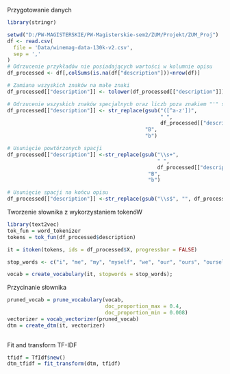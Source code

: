 Przygotowanie danych
```r
library(stringr)

setwd("D:/PW-MAGISTERSKIE/PW-Magisterskie-sem2/ZUM/Projekt/ZUM_Proj")
df <- read.csv(
  file = 'Data/winemag-data-130k-v2.csv',
  sep = ','
)
# Odrzucenie przykładów nie posiadających wartości w kolumnie opisu
df_processed <- df[,colSums(is.na(df["description"]))<nrow(df)]

# Zamiana wszyskich znaków na małe znaki
df_processed[["description"]] <- tolower(df_processed[["description"]])

# Odrzucenie wszyskich znaków specjalnych oraz liczb poza znakiem "'" specyficznym dla języka ang
df_processed[["description"]] <- str_replace(gsub("([^a-z'])", 
                                                  " ", 
                                                  df_processed[["description"]]), 
                                             "B", 
                                             "b") 

# Usunięcie powtórzonych spacji
df_processed[["description"]] <-str_replace(gsub("\\s+",
                                                 " ",
                                                 df_processed[["description"]]),
                                              "B",
                                              "b")

# Usunięcie spacji na końcu opisu
df_processed[["description"]] <-str_replace(gsub("\\s$", "", df_processed[["description"]]), "B", "b")
```

Tworzenie słownika z wykorzystaniem tokenóW 
```r
library(text2vec)
tok_fun = word_tokenizer
tokens = tok_fun(df_processed$description)

it = itoken(tokens, ids = df_processed$X, progressbar = FALSE)

stop_words <- c("i", "me", "my", "myself", "we", "our", "ours", "ourselves", "you", "your", "yours", "yourself", "yourselves", "he", "him", "his", "himself", "she", "her", "hers", "herself", "it", "its", "itself", "they", "them", "their", "theirs", "themselves", "what", "which", "who", "whom", "this", "that", "these", "those", "am", "is", "are", "was", "were", "be", "been", "being", "have", "has", "had", "having", "do", "does", "did", "doing", "a", "an", "the", "and", "but", "if", "or", "because", "as", "until", "while", "of", "at", "by", "for", "with", "about", "against", "between", "into", "through", "during", "before", "after", "above", "below", "to", "from", "up", "down", "in", "out", "on", "off", "over", "under", "again", "further", "then", "once", "here", "there", "when", "where", "why", "how", "all", "any", "both", "each", "few", "more", "most", "other", "some", "such", "no", "nor", "not", "only", "own", "same", "so", "than", "too", "very", "s", "t", "can", "will", "just", "don", "should", "now")

vocab = create_vocabulary(it, stopwords = stop_words);
```

Przycinanie słownika 
```r
pruned_vocab = prune_vocabulary(vocab,
                                doc_proportion_max = 0.4,
                                doc_proportion_min = 0.008)
vectorizer = vocab_vectorizer(pruned_vocab)
dtm = create_dtm(it, vectorizer)
   
```

Fit and transform TF-IDF
```r
tfidf = TfIdf$new()
dtm_tfidf = fit_transform(dtm, tfidf)
```